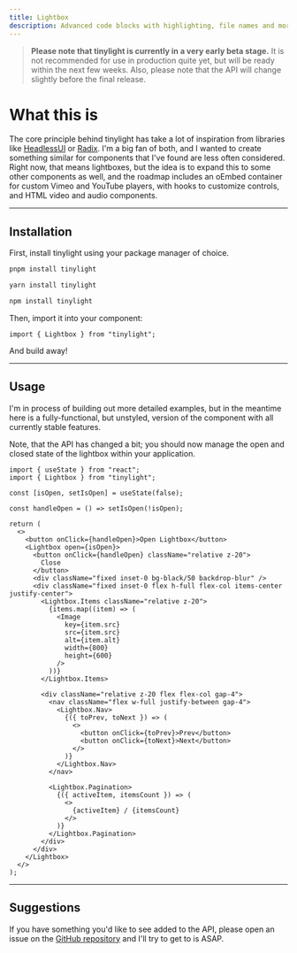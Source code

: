 ```yaml
---
title: Lightbox
description: Advanced code blocks with highlighting, file names and more.
---
```


> **Please note that tinylight is currently in a very early beta stage.** It is not recommended for use in production quite yet, but will be ready within the next few weeks. Also, please note that the API will change slightly before the final release.

# What this is

The core principle behind tinylight has take a lot of inspiration from libraries like [HeadlessUI](https://headlessui.com) or [Radix](https://radix-ui.com). I'm a big fan of both, and I wanted to create something similar for components that I've found are less often considered. Right now, that means lightboxes, but the idea is to expand this to some other components as well, and the roadmap includes an oEmbed container for custom Vimeo and YouTube players, with hooks to customize controls, and HTML video and audio components.

---

## Installation

First, install tinylight using your package manager of choice.

```bash title="pnpm (recommended)"
pnpm install tinylight
```

```bash title="yarn"
yarn install tinylight
```

```bash title="npm"
npm install tinylight
```

Then, import it into your component:

```tsx
import { Lightbox } from "tinylight";
```

And build away!

---

## Usage

I'm in process of building out more detailed examples, but in the meantime here is a fully-functional, but unstyled, version of the component with all currently stable features.

Note, that the API has changed a bit; you should now manage the open and closed state of the lightbox within your application.

```tsx title="Lightbox.tsx"
import { useState } from "react";
import { Lightbox } from "tinylight";

const [isOpen, setIsOpen] = useState(false);

const handleOpen = () => setIsOpen(!isOpen);

return (
  <>
    <button onClick={handleOpen}>Open Lightbox</button>
    <Lightbox open={isOpen}>
      <button onClick={handleOpen} className="relative z-20">
        Close
      </button>
      <div className="fixed inset-0 bg-black/50 backdrop-blur" />
      <div className="fixed inset-0 flex h-full flex-col items-center justify-center">
        <Lightbox.Items className="relative z-20">
          {items.map((item) => (
            <Image
              key={item.src}
              src={item.src}
              alt={item.alt}
              width={800}
              height={600}
            />
          ))}
        </Lightbox.Items>

        <div className="relative z-20 flex flex-col gap-4">
          <nav className="flex w-full justify-between gap-4">
            <Lightbox.Nav>
              {({ toPrev, toNext }) => (
                <>
                  <button onClick={toPrev}>Prev</button>
                  <button onClick={toNext}>Next</button>
                </>
              )}
            </Lightbox.Nav>
          </nav>

          <Lightbox.Pagination>
            {({ activeItem, itemsCount }) => (
              <>
                {activeItem} / {itemsCount}
              </>
            )}
          </Lightbox.Pagination>
        </div>
      </div>
    </Lightbox>
  </>
);
```

---

## Suggestions

If you have something you'd like to see added to the API, please open an issue on the [GitHub repository](https://github.com/thejessewinton/tinylight) and I'll try to get to is ASAP.
